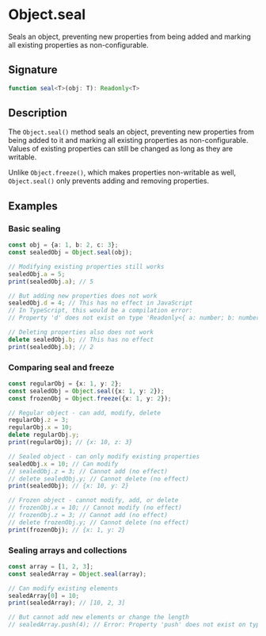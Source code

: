 # Object.seal

Seals an object, preventing new properties from being added and marking all existing properties as non-configurable.

## Signature

```ts
function seal<T>(obj: T): Readonly<T>
```

## Description

The `Object.seal()` method seals an object, preventing new properties from being added to it and marking all existing properties as non-configurable. Values of existing properties can still be changed as long as they are writable.

Unlike `Object.freeze()`, which makes properties non-writable as well, `Object.seal()` only prevents adding and removing properties.

## Examples

### Basic sealing

```ts
const obj = {a: 1, b: 2, c: 3};
const sealedObj = Object.seal(obj);

// Modifying existing properties still works
sealedObj.a = 5;
print(sealedObj.a); // 5

// But adding new properties does not work
sealedObj.d = 4; // This has no effect in JavaScript
// In TypeScript, this would be a compilation error:
// Property 'd' does not exist on type 'Readonly<{ a: number; b: number; c: number; }>'

// Deleting properties also does not work
delete sealedObj.b; // This has no effect
print(sealedObj.b); // 2
```

### Comparing seal and freeze

```ts
const regularObj = {x: 1, y: 2};
const sealedObj = Object.seal({x: 1, y: 2});
const frozenObj = Object.freeze({x: 1, y: 2});

// Regular object - can add, modify, delete
regularObj.z = 3;
regularObj.x = 10;
delete regularObj.y;
print(regularObj); // {x: 10, z: 3}

// Sealed object - can only modify existing properties
sealedObj.x = 10; // Can modify
// sealedObj.z = 3; // Cannot add (no effect)
// delete sealedObj.y; // Cannot delete (no effect)
print(sealedObj); // {x: 10, y: 2}

// Frozen object - cannot modify, add, or delete
// frozenObj.x = 10; // Cannot modify (no effect)
// frozenObj.z = 3; // Cannot add (no effect)
// delete frozenObj.y; // Cannot delete (no effect)
print(frozenObj); // {x: 1, y: 2}
```

### Sealing arrays and collections

```ts
const array = [1, 2, 3];
const sealedArray = Object.seal(array);

// Can modify existing elements
sealedArray[0] = 10;
print(sealedArray); // [10, 2, 3]

// But cannot add new elements or change the length
// sealedArray.push(4); // Error: Property 'push' does not exist on type 'Readonly<number[]>'.
``` 